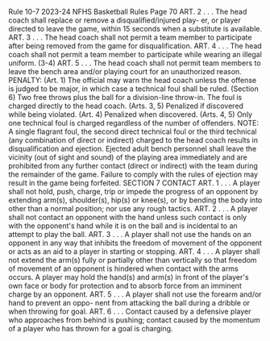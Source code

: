 Rule 10-7 2023-24 NFHS Basketball Rules Page 70 ART. 2 . . . The head coach shall replace or remove a disqualified/injured play- er, or player directed to leave the game, within 15 seconds when a substitute is available. ART. 3 . . . The head coach shall not permit a team member to participate after being removed from the game for disqualification. ART. 4 . . . The head coach shall not permit a team member to participate while wearing an illegal uniform. (3-4) ART. 5 . . . The head coach shall not permit team members to leave the bench area and/or playing court for an unauthorized reason. PENALTY: (Art. 1) The official may warn the head coach unless the offense is judged to be major, in which case a technical foul shall be ruled. (Section 6) Two free throws plus the ball for a division-line throw-in. The foul is charged directly to the head coach. (Arts. 3, 5) Penalized if discovered while being violated. (Art. 4) Penalized when discovered. (Arts. 4, 5) Only one technical foul is charged regardless of the number of offenders. NOTE: A single flagrant foul, the second direct technical foul or the third technical (any combination of direct or indirect) charged to the head coach results in disqualification and ejection. Ejected adult bench personnel shall leave the vicinity (out of sight and sound) of the playing area immediately and are prohibited from any further contact (direct or indirect) with the team during the remainder of the game. Failure to comply with the rules of ejection may result in the game being forfeited. SECTION 7 CONTACT ART. 1 . . . A player shall not hold, push, charge, trip or impede the progress of an opponent by extending arm(s), shoulder(s), hip(s) or knee(s), or by bending the body into other than a normal position; nor use any rough tactics. ART. 2 . . . A player shall not contact an opponent with the hand unless such contact is only with the opponent's hand while it is on the ball and is incidental to an attempt to play the ball. ART. 3 . . . A player shall not use the hands on an opponent in any way that inhibits the freedom of movement of the opponent or acts as an aid to a player in starting or stopping. ART. 4 . . . A player shall not extend the arm(s) fully or partially other than vertically so that freedom of movement of an opponent is hindered when contact with the arms occurs. A player may hold the hand(s) and arm(s) in front of the player's own face or body for protection and to absorb force from an imminent charge by an opponent. ART. 5 . . . A player shall not use the forearm and/or hand to prevent an oppo- nent from attacking the ball during a dribble or when throwing for goal. ART. 6 . . . Contact caused by a defensive player who approaches from behind is pushing; contact caused by the momentum of a player who has thrown for a goal is charging.